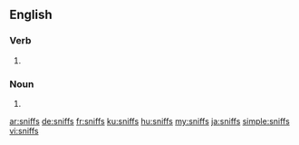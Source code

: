 ==English==

===Verb===
{{head|en|verb form}}

# {{en-third-person singular of|sniff}}

===Noun===
{{head|en|noun plural form}}
# {{plural of|sniff|lang=en}}

[[ar:sniffs]]
[[de:sniffs]]
[[fr:sniffs]]
[[ku:sniffs]]
[[hu:sniffs]]
[[my:sniffs]]
[[ja:sniffs]]
[[simple:sniffs]]
[[vi:sniffs]]
